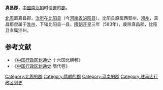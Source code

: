 '''真昌郡'''，[[中国|中国]][[南北朝|南北朝]]时设置的[[郡|郡]]。

[[北周|北周]]置真昌郡，[[治所|治所]]在[[比阳县|比阳县]]（今[[河南省|河南省]][[泌阳县|泌阳县]]）。比阳县原属西郢州、[[鸿州|鸿州]]，真昌郡隶属于[[淮州|淮州]]，下辖比阳县一县。[[隋朝|隋朝]][[开皇|开皇]]三年（583年），废除真昌郡，比阳县直属淮州。
==参考文献==
*《[[中国行政区划通史|中国行政区划通史]]·十六国北朝卷》
*《[[中国行政区划通史|中国行政区划通史]]·隋代卷》

{{河南行政区划小作品}}
{{DEFAULTSORT:Z}}
[[Category:北周的郡|Category:北周的郡]]
[[Category:隋朝的郡|Category:隋朝的郡]]
[[Category:河南的郡|Category:河南的郡]]
[[Category:驻马店行政区划史|Category:驻马店行政区划史]]